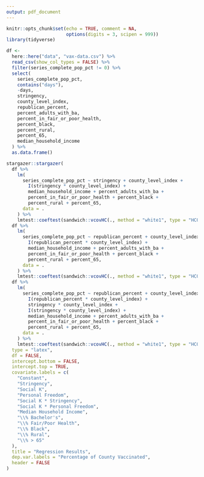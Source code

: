 ```yaml
---
output: pdf_document
---
```


```r
knitr::opts_chunk$set(echo = TRUE, comment = NA,
                      options(digits = 3, scipen = 999))
library(tidyverse)
```

```r
df <-
  here::here("data", "vax-data.csv") %>%
  read_csv(show_col_types = FALSE) %>% 
  filter(series_complete_pop_pct != 0) %>% 
  select(
    series_complete_pop_pct,
    contains("days"),
    -days,
    stringency,
    county_level_index,
    republican_percent,
    percent_adults_with_ba,
    percent_in_fair_or_poor_health,
    percent_black,
    percent_rural,
    percent_65,
    median_household_income
  ) %>%
  as.data.frame()
```

```r
stargazer::stargazer(
  df %>%
    lm(
      series_complete_pop_pct ~ stringency + county_level_index +
        I(stringency * county_level_index) + 
        median_household_income + percent_adults_with_ba +
        percent_in_fair_or_poor_health + percent_black +
        percent_rural + percent_65,
      data = .
    ) %>%
    lmtest::coeftest(sandwich::vcovHC(., method = "white1", type = "HC0")),
  df %>%
    lm(
      series_complete_pop_pct ~ republican_percent + county_level_index +
        I(republican_percent * county_level_index) +
        median_household_income + percent_adults_with_ba +
        percent_in_fair_or_poor_health + percent_black +
        percent_rural + percent_65,
      data = .
    ) %>%
    lmtest::coeftest(sandwich::vcovHC(., method = "white1", type = "HC0")),
  df %>%
    lm(
      series_complete_pop_pct ~ republican_percent + county_level_index +
        I(republican_percent * county_level_index) +
        stringency * county_level_index +
        I(stringency * county_level_index) + 
        median_household_income + percent_adults_with_ba +
        percent_in_fair_or_poor_health + percent_black +
        percent_rural + percent_65,
      data = .
    ) %>%
    lmtest::coeftest(sandwich::vcovHC(., method = "white1", type = "HC0")),
  type = "latex",
  df = FALSE,
  intercept.bottom = FALSE,
  intercept.top = TRUE,
  covariate.labels = c(
    "Constant",
    "Stringency",
    "Social K",
    "Personal Freedom",
    "Social K * Stringency",
    "Social K * Personal Freedom",
    "Median Household Income",
    "\\% Bachelor's",
    "\\% Fair/Poor Health",
    "\\% Black",
    "\\% Rural",
    "\\% > 65"
  ),
  title = "Regression Results",
  dep.var.labels = "Percentage of County Vaccinated",
  header = FALSE
)

```




